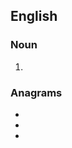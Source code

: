 ==English==

===Noun===
{{head|en|noun plural form}}

# {{plural of|signer|lang=en}}

===Anagrams===
* {{l|en|ingress}}
* {{l|en|resigns}}
* {{l|en|singers}}